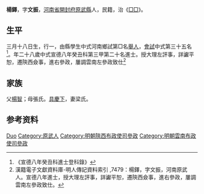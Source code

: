 {{Otheruses|other=名为杨铎的其他人物|杨铎}}
{{明清人物信息框
| 姓名 = 楊鐸
| 原名 =
| 圖片名稱= 
| 圖片大小 =
| 圖片說明 = 
| 最高職務 =
| 國家 = 大明 
| 爵位 =
| 籍貫 = [[河南省|河南省]][[開封府|開封府]][[原武縣|原武縣]]
| 族裔 = 
| 旗籍 = 
| 字號 = 
| 諡號 =
| 出生日期 = 三月十八日
| 出生地點 =
| 逝世日期 = 
| 逝世地點 =
| 墓葬 =
| 配偶 = 梁氏
| 親屬 = 父[[楊智|楊智]]，母張氏
| 出身 =
* 宣德八年癸丑科進士
| 經歷 =
| 著作 =  
*
*
*
}}
'''楊鐸'''{{BD|1406年||1465年||}}，字'''文振'''，[[河南省|河南省]][[開封府|開封府]][[原武縣|原武縣]]人，民籍，治《[[□□|□□]]》。

== 生平 ==
三月十八日生，行一，由縣學生中式河南鄉試第□名[[舉人|舉人]]，[[會試|會試]]中式第三十五名<ref>《宣德八年癸丑科進士登科錄》</ref>。年二十八歲中式宣德八年癸丑科第三甲第二十名進士。授大理左評事，詳讞平恕，遷陝西僉事，進右參政，屢調雲南左參政致仕<ref>漢籍電子文獻資料庫-明人傳記資料索引 ,7479：楊鐸，字文振，河南原武人。宣德八年進士，授大理左評事，詳讞平恕，遷陝西僉事，進右參政，屢調雲南左參政致仕。</ref>

== 家族 ==
父[[楊智|楊智]]；母張氏。[[具慶下|具慶下]]，妻梁氏。

== 参考资料 ==
{{reflist}}

{{宣德八年癸丑科殿试金榜}}

{{Authority control}}
{{DEFAULTSORT:Yang杨}}
[[Category:杨姓|Duo]]
[[Category:原武人|Category:原武人]]
[[Category:明朝陝西布政使司參政|Category:明朝陝西布政使司參政]]
[[Category:明朝雲南布政使司參政|Category:明朝雲南布政使司參政]]

{{明朝人物小作品}}